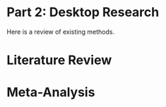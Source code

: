 # Part 2: Desktop Research {-}

Here is a review of existing methods.

# Literature Review

# Meta-Analysis




